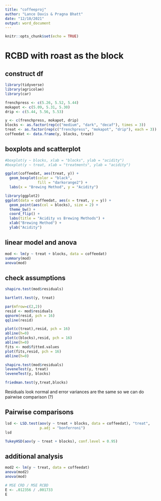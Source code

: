 ---
title: "coffeeproj"
author: "Lance Davis & Pragna Bhatt"
date: "12/10/2021"
output: word_document
---

```{r setup, include=FALSE}
knitr::opts_chunk$set(echo = TRUE)
```



# RCBD with roast as the block

## construct df

```{r}
library(tidyverse)
library(agricolae)
library(car)

frenchpress <- c(5.26, 5.52, 5.44)
mokapot <- c(5.09, 5.31, 5.30)
drip <- c(5.44, 5.56, 5.53)

y <- c(frenchpress, mokapot, drip)
blocks <- as.factor(rep(c("medium", "dark", "decaf"), times = 3))
treat <- as.factor(rep(c("frenchpress", "mokapot", "drip"), each = 3))
coffeedat <- data.frame(y, blocks, treat)


```


## boxplots and scatterplot

```{r}
#boxplot(y ~ blocks, xlab = "blocks", ylab = "acidity")
#boxplot(y ~ treat, xlab = "treatments", ylab = "acidity")

ggplot(coffeedat, aes(treat, y)) +
  geom_boxplot(color = "black", 
               fill = "darkorange2") +
  labs(x = "Brewing Method", y = "Acidity")

library(ggplot2)
ggplot(data = coffeedat, aes(x = treat, y = y)) + 
  geom_point(aes(col = blocks), size = 2) + 
  theme_bw() + 
  coord_flip() + 
  labs(title = "Acidity vs Brewing Methods") +
  xlab("Brewing Method") + 
  ylab("Acidity")


```

## linear model and anova

```{r}
mod <- lm(y ~ treat + blocks, data = coffeedat)
summary(mod)
anova(mod)

```

## check assumptions

```{r}
shapiro.test(mod$residuals)

bartlett.test(y, treat)

par(mfrow=c(2,2))
resid <- mod$residuals
qqnorm(resid, pch = 16)
qqline(resid)

plot(c(treat),resid, pch = 16)  
abline(h=0)  
plot(c(blocks),resid, pch = 16)
abline(h=0)
fits <- mod$fitted.values
plot(fits,resid, pch = 16)
abline(h=0)

shapiro.test(mod$residuals)
leveneTest(y, treat)
leveneTest(y, blocks)

friedman.test(y,treat,blocks)

```

Residuals look normal and error variances are the same so we can do pairwise
comparison (?)


## Pairwise comparisons

```{r}

lsd <- LSD.test(aov(y ~ treat + blocks, data = coffeedat), "treat",
                p.adj = "bonferroni")
lsd

TukeyHSD(aov(y ~ treat + blocks), conf.level = 0.95)


```

## additional analysis

```{r}
mod2 <- lm(y ~ treat, data = coffeedat)
anova(mod2)
anova(mod)

# MSE CRD / MSE RCBD
E <- .012356 / .001733
E
```

